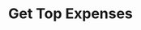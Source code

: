 ---
title: "Get Top Expenses"
openapi: "GET /v0/reports/top-expenses"
description: "Get top expenses withing a given date range."
---